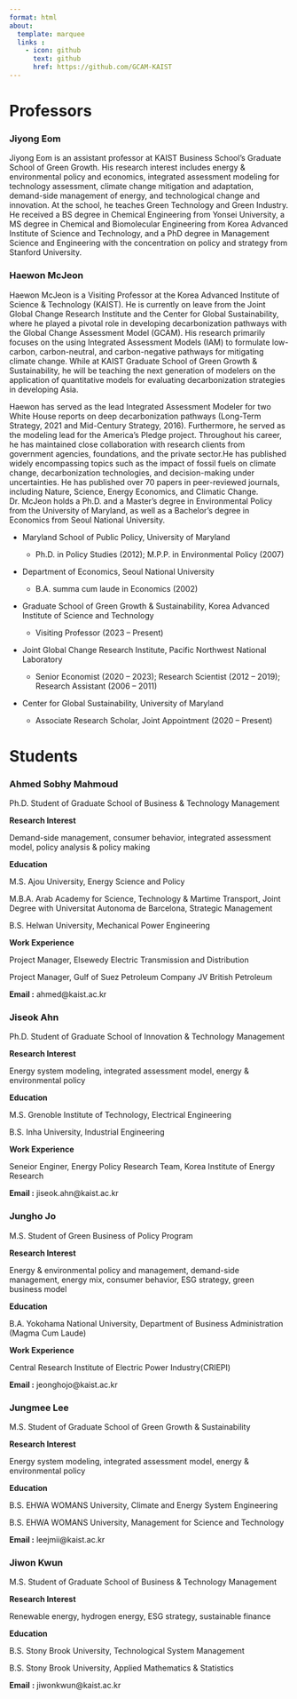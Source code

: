 ```yaml
---
format: html
about: 
  template: marquee
  links :
    - icon: github
      text: github
      href: https://github.com/GCAM-KAIST
---
```


# Professors


### Jiyong Eom

Jiyong Eom is an assistant professor at KAIST Business School's Graduate School of Green Growth. His research interest includes energy & environmental policy and economics, integrated assessment modeling for technology assessment, climate change mitigation and adaptation, demand-side management of energy, and technological change and innovation. At the school, he teaches Green Technology and Green Industry. He received a BS degree in Chemical Engineering from Yonsei University, a MS degree in Chemical and Biomolecular Engineering from Korea Advanced Institute of Science and Technology, and a PhD degree in Management Science and Engineering with the concentration on policy and strategy from Stanford University.

### Haewon McJeon

Haewon McJeon is a Visiting Professor at the Korea Advanced Institute of Science & Technology (KAIST). He is currently on leave from the Joint Global Change Research Institute and the Center for Global Sustainability, where he played a pivotal role in developing decarbonization pathways with the Global Change Assessment Model (GCAM). His research primarily focuses on the using Integrated Assessment Models (IAM) to formulate low-carbon, carbon-neutral, and carbon-negative pathways for mitigating climate change. While at KAIST Graduate School of Green Growth & Sustainability, he will be teaching the next generation of modelers on the application of quantitative models for evaluating decarbonization strategies in developing Asia.

Haewon has served as the lead Integrated Assessment Modeler for two White House reports on deep decarbonization pathways (Long-Term Strategy, 2021 and Mid-Century Strategy, 2016). Furthermore, he served as the modeling lead for the America's Pledge project. Throughout his career, he has maintained close collaboration with research clients from government agencies, foundations, and the private sector.He has published widely encompassing topics such as the impact of fossil fuels on climate change, decarbonization technologies, and decision-making under uncertainties. He has published over 70 papers in peer-reviewed journals, including Nature, Science, Energy Economics, and Climatic Change. Dr. McJeon holds a Ph.D. and a Master's degree in Environmental Policy from the University of Maryland, as well as a Bachelor's degree in Economics from Seoul National University.

-   Maryland School of Public Policy, University of Maryland

    -   Ph.D. in Policy Studies (2012); M.P.P. in Environmental Policy (2007)

-   Department of Economics, Seoul National University

    -   B.A. summa cum laude in Economics (2002)

-   Graduate School of Green Growth & Sustainability, Korea Advanced Institute of Science and Technology

    -   Visiting Professor (2023 -- Present)

-   Joint Global Change Research Institute, Pacific Northwest National Laboratory

    -   Senior Economist (2020 -- 2023); Research Scientist (2012 -- 2019); Research Assistant (2006 -- 2011)

-   Center for Global Sustainability, University of Maryland

    -   Associate Research Scholar, Joint Appointment (2020 -- Present)

# Students

### Ahmed Sobhy Mahmoud

Ph.D. Student of Graduate School of Business & Technology Management

**Research Interest**

Demand-side management, consumer behavior, integrated assessment model, policy analysis & policy making

**Education**

M.S. Ajou University, Energy Science and Policy

M.B.A. Arab Academy for Science, Technology & Martime Transport, Joint Degree with Universitat Autonoma de Barcelona, Strategic Management

B.S. Helwan University, Mechanical Power Engineering

**Work Experience**

Project Manager, Elsewedy Electric Transmission and Distribution

Project Manager, Gulf of Suez Petroleum Company JV British Petroleum

**Email :** ahmed\@kaist.ac.kr

### Jiseok Ahn

Ph.D. Student of Graduate School of Innovation & Technology Management

**Research Interest**

Energy system modeling, integrated assessment model, energy & environmental policy

**Education**

M.S. Grenoble Institute of Technology, Electrical Engineering

B.S. Inha University, Industrial Engineering

**Work Experience**

Seneior Enginer, Energy Policy Research Team, Korea Institute of Energy Research

**Email :** jiseok.ahn\@kaist.ac.kr

### Jungho Jo

M.S. Student of Green Business of Policy Program

**Research Interest**

Energy & environmental policy and management, demand-side management, energy mix, consumer behavior, ESG strategy, green business model

**Education**

B.A. Yokohama National University, Department of Business Administration (Magma Cum Laude)

**Work Experience**

Central Research Institute of Electric Power Industry(CRIEPI)

**Email :** jeonghojo\@kaist.ac.kr

### Jungmee Lee

M.S. Student of Graduate School of Green Growth & Sustainability

**Research Interest**

Energy system modeling, integrated assessment model, energy & environmental policy

**Education**

B.S. EHWA WOMANS University, Climate and Energy System Engineering

B.S. EHWA WOMANS University, Management for Science and Technology

**Email :** leejmii\@kaist.ac.kr

### Jiwon Kwun

M.S. Student of Graduate School of Business & Technology Management

**Research Interest**

Renewable energy, hydrogen energy, ESG strategy, sustainable finance

**Education**

B.S. Stony Brook University, Technological System Management

B.S. Stony Brook University, Applied Mathematics & Statistics

**Email** **:** jiwonkwun\@kaist.ac.kr
